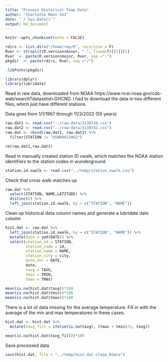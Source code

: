 ```yaml
---
title: "Process Historical Temp Data"
author: "Charlotte Mann GSI"
date: "`r Sys.Date()`"
output: md_document
---
```


```r
knitr::opts_chunk$set(echo = FALSE)

rdirs <- list.dirs("/home/rep/R", recursive = F)
Rver <- strsplit(R.version$minor, ".", fixed=T)[[1]][1]
Rver  <- paste(R.version$major, Rver, sep =".")
pkgdir  <- paste(rdirs, Rver, sep ="/")

.libPaths(pkgdir)

library(dplyr)
library(lubridate)
```

Read in raw data, downloaded from NOAA https://www.ncei.noaa.gov/cdo-web/search?datasetid=GHCND. I had to download the data in two different files, which just have different stations.

Data goes from 1/1/1967 through 11/3/2022 (55 years)

```r
raw.dat1 <- read.csv("../raw-data/3139726.csv")
raw.dat2 <- read.csv("../raw-data/3139742.csv")
raw.dat <- rbind(raw.dat1, raw.dat2) %>%
  filter(STATION != "USW00023062")

rm(raw.dat1,raw.dat2)
```

Read in manually created station ID xwalk, which matches the NOAA station identifiers to the station codes in wunderground.

```r
station.id.xwalk <- read.csv("../temp/station_xwalk.csv")
```

Check that cross walk matches up
```r
raw.dat %>%
  select(STATION, NAME,LATITUDE) %>%
  distinct() %>%
  left_join(station.id.xwalk, by = c("STATION", "NAME")) 
```

Clean up historical data column names and generate a lubridate date column

```r
hist.dat <- raw.dat %>%
  left_join(station.id.xwalk, by = c("STATION", "NAME")) %>%
  mutate(date = ymd(DATE)) %>%
  select(station_id = STATION,
         station_code = id,
         station_name = NAME,
         station_city = city,
         date_chr = DATE,
         date,
         tavg = TAVG,
         tmin = TMIN,
         tmax = TMAX)
```

```r
mean(is.na(hist.dat$tavg))*100
mean(is.na(hist.dat$tmin))*100
mean(is.na(hist.dat$tmax))*100
```

There is a lot of data missing for the average temperature. Fill in with the average of the min and max temperatures in these cases.

```r
hist.dat <- hist.dat %>%
  mutate(tavg_fill = ifelse(is.na(tavg), (tmax + tmin)/2, tavg))

mean(is.na(hist.dat$tavg_fill))*100
```

Save processed data

```r
save(hist.dat, file = "../temp/hist-dat-clean.Rdata")
```
